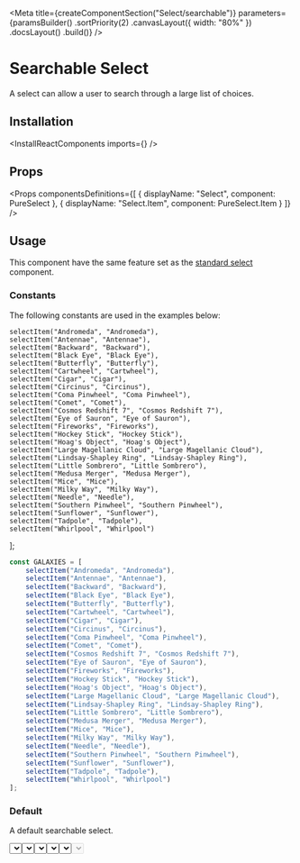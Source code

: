 
<Meta
    title={createComponentSection("Select/searchable")}
    parameters={paramsBuilder()
        .sortPriority(2)
        .canvasLayout({ width: "80%" })
        .docsLayout(<ReactComponentsLayout semanticPath="/modules/dropdown" />)
        .build()}
/>

# Searchable Select

A select can allow a user to search through a large list of choices.

## Installation

<InstallReactComponents imports={<Imports />} />

## Props

<HocWarning componentName="Dropdown" semanticPath="/modules/dropdown" />

<Props
    componentsDefinitions={[
        { displayName: "Select", component: PureSelect },
        { displayName: "Select.Item", component: PureSelect.Item }
    ]}
/>

## Usage

<WarningMessage>
    This component have the same feature set as the <a href="?path=/docs/components-select-standard--default-story">standard select</a> component.
</WarningMessage>

### Constants

The following constants are used in the examples below:

    selectItem("Andromeda", "Andromeda"),
    selectItem("Antennae", "Antennae"),
    selectItem("Backward", "Backward"),
    selectItem("Black Eye", "Black Eye"),
    selectItem("Butterfly", "Butterfly"),
    selectItem("Cartwheel", "Cartwheel"),
    selectItem("Cigar", "Cigar"),
    selectItem("Circinus", "Circinus"),
    selectItem("Coma Pinwheel", "Coma Pinwheel"),
    selectItem("Comet", "Comet"),
    selectItem("Cosmos Redshift 7", "Cosmos Redshift 7"),
    selectItem("Eye of Sauron", "Eye of Sauron"),
    selectItem("Fireworks", "Fireworks"),
    selectItem("Hockey Stick", "Hockey Stick"),
    selectItem("Hoag's Object", "Hoag's Object"),
    selectItem("Large Magellanic Cloud", "Large Magellanic Cloud"),
    selectItem("Lindsay-Shapley Ring", "Lindsay-Shapley Ring"),
    selectItem("Little Sombrero", "Little Sombrero"),
    selectItem("Medusa Merger", "Medusa Merger"),
    selectItem("Mice", "Mice"),
    selectItem("Milky Way", "Milky Way"),
    selectItem("Needle", "Needle"),
    selectItem("Southern Pinwheel", "Southern Pinwheel"),
    selectItem("Sunflower", "Sunflower"),
    selectItem("Tadpole", "Tadpole"),
    selectItem("Whirlpool", "Whirlpool")
];

```javascript dark
const GALAXIES = [
    selectItem("Andromeda", "Andromeda"),
    selectItem("Antennae", "Antennae"),
    selectItem("Backward", "Backward"),
    selectItem("Black Eye", "Black Eye"),
    selectItem("Butterfly", "Butterfly"),
    selectItem("Cartwheel", "Cartwheel"),
    selectItem("Cigar", "Cigar"),
    selectItem("Circinus", "Circinus"),
    selectItem("Coma Pinwheel", "Coma Pinwheel"),
    selectItem("Comet", "Comet"),
    selectItem("Cosmos Redshift 7", "Cosmos Redshift 7"),
    selectItem("Eye of Sauron", "Eye of Sauron"),
    selectItem("Fireworks", "Fireworks"),
    selectItem("Hockey Stick", "Hockey Stick"),
    selectItem("Hoag's Object", "Hoag's Object"),
    selectItem("Large Magellanic Cloud", "Large Magellanic Cloud"),
    selectItem("Lindsay-Shapley Ring", "Lindsay-Shapley Ring"),
    selectItem("Little Sombrero", "Little Sombrero"),
    selectItem("Medusa Merger", "Medusa Merger"),
    selectItem("Mice", "Mice"),
    selectItem("Milky Way", "Milky Way"),
    selectItem("Needle", "Needle"),
    selectItem("Southern Pinwheel", "Southern Pinwheel"),
    selectItem("Sunflower", "Sunflower"),
    selectItem("Tadpole", "Tadpole"),
    selectItem("Whirlpool", "Whirlpool")
];
```

### Default

A default searchable select.

<Preview>
    <Story name="default">
        <Select
            placeholder="Select a galaxy"
            search
            options={GALAXIES}
        />
    </Story>
</Preview>

### Selected value

A searchable select can have an initial value.

<Preview>
    <Story name="selected value">
        <Select
            search
            defaultValue="Comet"
            options={GALAXIES}
        />
    </Story>
</Preview>

### Icon

A searchable select can display an [icon](?path=/docs/materials-icons--page) before it's content. Specify the icon to use with a [shorthand value](?path=/docs/getting-started-shorthand-props--page).

<Preview>
    <Story name="icon">
        <Select
            placeholder="Select a galaxy"
            search
            icon={<MagnifierIcon />}
            options={GALAXIES}
        />
    </Story>
</Preview>

### Clearable

A searchable select can let a user remove is selection.

<Preview>
    <Story name="clearable">
        <Select
            placeholder="Select a galaxy"
            search
            clearable
            options={GALAXIES}
        />
    </Story>
</Preview>

### Fluid

A searchable select can take all the space available.

<Preview>
    <Story name="fluid">
        <Select
            placeholder="Select a galaxy"
            search
            fluid
            options={GALAXIES}
        />
    </Story>
</Preview>

### Disabled

A searchable select can be disabled.

<Preview>
    <Story name="disabled">
        <Select
            placeholder="Select a galaxy"
            search
            disabled
            options={GALAXIES}
        />
    </Story>
</Preview>

<Story
    name="autofocus"
    parameters={paramsBuilder()
        .excludeFromDocs()
        .build()}
>
    <div className="flex items-space-between">
        <Select autofocus search placeholder="Select a galaxy" options={GALAXIES} />
        <Select autofocus search disabled placeholder="Select a galaxy" options={GALAXIES} />
    </div>
</Story>

<Story
    name="autofocus delay"
    parameters={paramsBuilder()
        .excludeFromDocs()
        .build()}
>
    <div className="flex items-space-between">
        <Select autofocus autofocusDelay={500} search placeholder="Select a galaxy" options={GALAXIES} />
        <Select autofocus disabled autofocusDelay={500} search placeholder="Select a galaxy" options={GALAXIES} />
    </div>
</Story>

<Story
    name="ref"
    parameters={paramsBuilder()
        .excludeFromDocs()
        .build()}
>
    <RefLogger component={<Select search options={GALAXIES} />} />
</Story>
